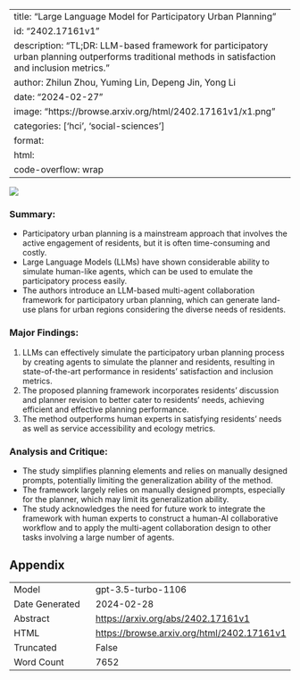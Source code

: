 
---
title: "Large Language Model for Participatory Urban Planning"
id: "2402.17161v1"
description: "TL;DR: LLM-based framework for participatory urban planning outperforms traditional methods in satisfaction and inclusion metrics."
author: Zhilun Zhou, Yuming Lin, Depeng Jin, Yong Li
date: "2024-02-27"
image: "https://browse.arxiv.org/html/2402.17161v1/x1.png"
categories: ['hci', 'social-sciences']
format:
  html:
    code-overflow: wrap
---

![](https://browse.arxiv.org/html/2402.17161v1/x1.png)

### Summary:
- Participatory urban planning is a mainstream approach that involves the active engagement of residents, but it is often time-consuming and costly.
- Large Language Models (LLMs) have shown considerable ability to simulate human-like agents, which can be used to emulate the participatory process easily.
- The authors introduce an LLM-based multi-agent collaboration framework for participatory urban planning, which can generate land-use plans for urban regions considering the diverse needs of residents.

### Major Findings:
1. LLMs can effectively simulate the participatory urban planning process by creating agents to simulate the planner and residents, resulting in state-of-the-art performance in residents' satisfaction and inclusion metrics.
2. The proposed planning framework incorporates residents' discussion and planner revision to better cater to residents' needs, achieving efficient and effective planning performance.
3. The method outperforms human experts in satisfying residents' needs as well as service accessibility and ecology metrics.

### Analysis and Critique:
- The study simplifies planning elements and relies on manually designed prompts, potentially limiting the generalization ability of the method.
- The framework largely relies on manually designed prompts, especially for the planner, which may limit its generalization ability.
- The study acknowledges the need for future work to integrate the framework with human experts to construct a human-AI collaborative workflow and to apply the multi-agent collaboration design to other tasks involving a large number of agents.

## Appendix

|          |          |
|----------|----------|
| Model     | gpt-3.5-turbo-1106       |
| Date Generated     | 2024-02-28       |
| Abstract | [https://arxiv.org/abs/2402.17161v1](https://arxiv.org/abs/2402.17161v1)        |
| HTML     | [https://browse.arxiv.org/html/2402.17161v1](https://browse.arxiv.org/html/2402.17161v1)       |
| Truncated       | False       |
| Word Count       | 7652       |
